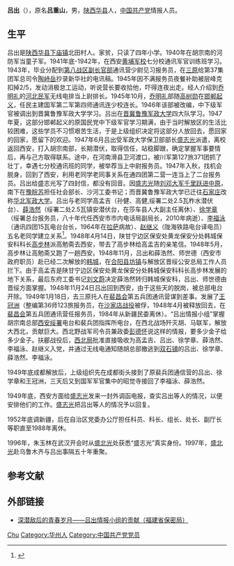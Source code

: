 '''吕出'''（{{bd|1926年|10月|1915年||catIdx=}}），原名'''吕重山'''，男，[[陕西|陕西]][[华县|华县]]人，[[中国共产党|中国共产党]]情报人员。

== 生平 ==
吕出是[[陕西|陕西]][[华县|华县]][[下庙镇|下庙镇]]北田村人。家贫，只读了四年小学。1940年在胡宗南的河防军当童子军。1941年底-1942年，在西安[[黄埔军校|黄埔军校]]七分校通讯军官训练班学习。1943年，毕业分配到[[第八战区副长官部|第八战区副长官部]]通讯营少尉见习报务员，在[[三原|三原]]给第37集团军总司令[[陶峙岳|陶峙岳]]抄录新华社的电讯稿。1945年因不满报务员夜餐补助被层峰克扣掉2/5，发动消极怠工运动，听说营长要收拾他，吓得连夜出走。经人介绍到[[乔明礼|乔明礼]]的[[河北民军|河北民军]]无线电排当上尉排长。1945年10月，[[乔明礼|乔明礼]]部随[[高树勋_(1897年)|高树勋]]在[[邯郸起义|邯郸起义]]，任民主建国军第二军第四师通讯连少校连长。1946年该部被改编，中下级军官被调出到晋冀鲁豫军政大学学习。吕出在[[晋冀鲁豫军政大学|晋冀鲁豫军政大学]]四大队学习。1947年夏，这部分邯郸起义的原国民党中下级军官学习期满，由于当时解放区的生活比较困难，这些学员不习惯艰苦生活，于是上级组织决定将这部分人放回去，愿回家的回家，愿留下的欢迎。1947年6月吕出受军政大学保卫部部长[[盛北光|盛志光]]派遣，离校返回西安，打入胡宗南部，长期潜伏，取得信任，站稳脚跟，确定掌握军事要情后，再与己方取得联系。途中，在河南滑县卫河渡口，被川军第127旅371团抓了壮丁，幸遇七分校通讯班的同学，被举荐当上中尉报务员。1947年入秋，找机会脱身，回到了西安，利用老同学老同事关系在通四团第二营一连当上了二台报务员。吕出给盛志光写了四封信，都没有回音。因[[盛北光|盛志光]]随[[刘邓大军|刘邓大军]][[千里跃进中原|千里跃进中原]]，南下在[[豫皖苏解放区|豫皖苏]]担任社会部长、沙河工委书记；而晋冀鲁豫军政大学已迁往[[石家庄|石家庄]]改称[[华北军政大学|华北军政大学]]。吕出与老同学高孟吉（孙健、高健,绥署二处2.5瓦柞水潜伏台）、[[薛浩然|薛浩然]]（绥署二处2.5瓦镇安潜伏台，在莎车县人大副主任离休）、[[徐学章|徐学章]]（绥署总台报务员，八十年代任西安市市内电话局副局长，2010年病逝）、[[李福泳|李福泳]]（通讯四团15瓦电台台长，1964年在[[拉萨|拉萨]]病故）、[[赵继义|赵继义]]（陇海铁路电台译电员）五名老同学建立关系<ref>{{cite web | language = zh-hans | publisher =  | title = 西安解放60周年：深潜敌营的“吕出情报小组” | url = http://news.hsw.cn/system/2009/05/16/050178596.shtml | author =  | date =  | accessdate =  | archive-date = 2016-03-04 | archive-url = https://web.archive.org/web/20160304131638/http://news.hsw.cn/system/2009/05/16/050178596.shtml | dead-url = no }}</ref>。1948年4月14日，陕甘宁边区保安处黄龙保安分处韩城保安科科长[[高步林|高步林]]派高勉斋去西安，带去了高步林给高孟吉的亲笔信。1948年5月，高步林让高勉斋又跑了一趟西安。1948年11月，吕出和薛浩然、师世德（西安市政府职员）赴已经二次解放的[[韩城|韩城]]，在[[合阳县|合阳县]][[坊镇|坊镇]]与解放区晋绥公安总局工作人员拦下。由于高孟吉是陕甘宁边区保安处黄龙保安分处韩城保安科科长高步林发展的地下关系，最后东府工委书记[[刘文蔚|刘文蔚]]决定薛浩然转归韩城保安科，吕出、师世德由晋绥方面掌握。1948年11月24日吕出回到西安，由于这些天的脱岗，被总部电台开除。1949年1月18日，去三原托人在[[裴昌会|裴昌会]]第五兵团通讯营谋到差事。发展了[[王冠洲|王冠洲]]（整编第36师123旅报务员，在[[沙家店战役|沙家店战役]]被俘，1948年4月被释放回去，在[[裴昌会|裴昌会]]第五兵团通讯营任报务员，1984年从新疆民委离休）。“吕出情报小组”掌握胡宗南总部[[西安绥署|西安绥署]]电台和裴兵团指挥所电台，在西北战场歼灭胡、马联军，解放大西北，贡献巨大。西北野战军司令员兼政委[[彭德怀|彭德怀]]说这样的情报，要多少金子给多少金子。扶郿战役后，[[西北局|西北局]]批准直接吸收为高孟吉、吕出、徐学章、薛浩然、李福泳、赵继义入党，并通过无线电通知随胡总部撤逃到[[双石铺|双石铺]]的吕出、徐学章、薛浩然、李福泳。

1949年底成都解放后，上级组织先在成都街头接到了原裴兵团通信营的吕出、徐学章和王冠洲，三天后又到国军军官集中的昭觉寺接回了李福泳、薛浩然。

1949年底，西安方面给[[盛北光|盛志光]]发来一封外调函电报，查实吕出等人的情况，以便安排他们的工作。[[盛北光|盛志光]]把吕出等人的情况予以回复。

1952年底调新疆，后在自治区党委办公厅担任科员、科长、组长、处长、副厅长等职直至1988年离休。

1996年，朱玉林在武汉开会时从[[盛北光|盛北光]]处获悉“盛志光”真实身份。1997年，[[盛北光|盛北光]]赴乌鲁木齐与吕出事隔五十年重聚。

== 参考文献 ==
{{reflist}}

== 外部链接 ==
* [http://www.fjbm.gov.cn/News/Show.asp?id=950 深潜敌后的青春岁月——吕出情报小组的贡献（福建省保密局）]{{Wayback|url=http://www.fjbm.gov.cn/News/Show.asp?id=950 |date=20160304200305 }}

{{Authority control}}
{{DEFAULTSORT:Lv吕}}
[[Category:吕姓|Chu]]
[[Category:华州人|Category:华州人]]
[[Category:中国共产党党员|Category:中国共产党党员]]